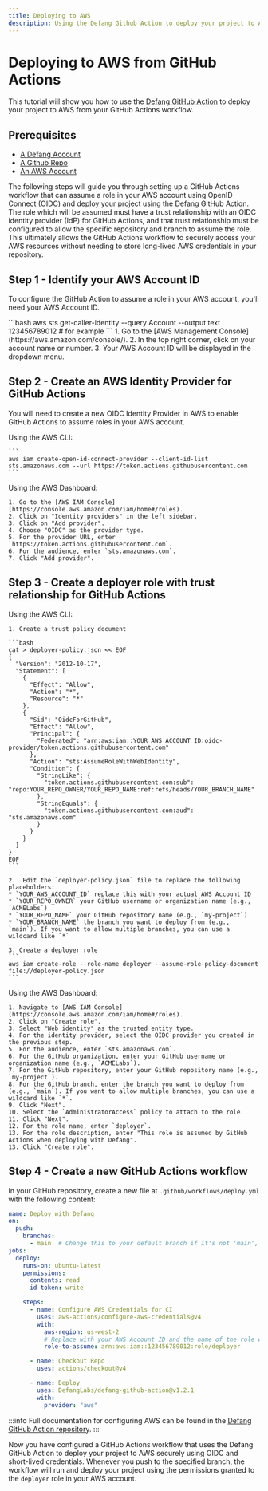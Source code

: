 ```yaml
---
title: Deploying to AWS
description: Using the Defang Github Action to deploy your project to AWS from your CI/CD pipeline.
---
```



# Deploying to AWS from GitHub Actions

This tutorial will show you how to use the [Defang GitHub Action](https://github.com/DefangLabs/defang-github-action) to deploy your project to AWS from your GitHub Actions workflow.

## Prerequisites

- [A Defang Account](/docs/concepts/authentication)
- [A Github Repo](https://docs.github.com/en/get-started/quickstart/create-a-repo)
- [An AWS Account](https://aws.amazon.com)

The following steps will guide you through setting up a GitHub Actions workflow that can assume a role in your AWS account using OpenID Connect (OIDC) and deploy your project using the Defang GitHub Action. The role which will be assumed must have a trust relationship with an OIDC identity provider (IdP) for GitHub Actions, and that trust relationship must be configured to allow the specific repository and branch to assume the role. This ultimately allows the GitHub Actions workflow to securely access your AWS resources without needing to store long-lived AWS credentials in your repository.

## Step 1 - Identify your AWS Account ID

To configure the GitHub Action to assume a role in your AWS account, you'll need your AWS Account ID.

<Tabs>
  <TabItem value="cli" label="AWS CLI" default>
    ```bash
    aws sts get-caller-identity --query Account --output text
    123456789012 # for example
    ```
  </TabItem>
  <TabItem value="dashboard" label="AWS Dashboard">
    1. Go to the [AWS Management Console](https://aws.amazon.com/console/).
    2. In the top right corner, click on your account name or number.
    3. Your AWS Account ID will be displayed in the dropdown menu.
  </TabItem>
</Tabs>

## Step 2 - Create an AWS Identity Provider for GitHub Actions

You will need to create a new OIDC Identity Provider in AWS to enable GitHub Actions to assume roles in your AWS account.

<Tabs>
  <TabItem value="cli" label="AWS CLI" default>
    Using the AWS CLI:

    ```
    aws iam create-open-id-connect-provider --client-id-list sts.amazonaws.com --url https://token.actions.githubusercontent.com
    ```
  </TabItem>
  <TabItem value="dashboard" label="AWS Dashboard">
    Using the AWS Dashboard:

    1. Go to the [AWS IAM Console](https://console.aws.amazon.com/iam/home#/roles).
    2. Click on "Identity providers" in the left sidebar.
    3. Click on "Add provider".
    4. Choose "OIDC" as the provider type.
    5. For the provider URL, enter `https://token.actions.githubusercontent.com`.
    6. For the audience, enter `sts.amazonaws.com`.
    7. Click "Add provider".
  </TabItem>
</Tabs>

## Step 3 - Create a deployer role with trust relationship for GitHub Actions

<Tabs>
  <TabItem value="cli" label="AWS CLI" default>
    Using the AWS CLI:

    1. Create a trust policy document

    ```bash
    cat > deployer-policy.json << EOF
    {
      "Version": "2012-10-17",
      "Statement": [
        {
          "Effect": "Allow",
          "Action": "*",
          "Resource": "*"
        },
        {
          "Sid": "OidcForGitHub",
          "Effect": "Allow",
          "Principal": {
            "Federated": "arn:aws:iam::YOUR_AWS_ACCOUNT_ID:oidc-provider/token.actions.githubusercontent.com"
          },
          "Action": "sts:AssumeRoleWithWebIdentity",
          "Condition": {
            "StringLike": {
              "token.actions.githubusercontent.com:sub": "repo:YOUR_REPO_OWNER/YOUR_REPO_NAME:ref:refs/heads/YOUR_BRANCH_NAME"
            },
            "StringEquals": {
              "token.actions.githubusercontent.com:aud": "sts.amazonaws.com"
            }
          }
        }
      ]
    }
    EOF
    ```

    2.  Edit the `deployer-policy.json` file to replace the following placeholders:
    * `YOUR_AWS_ACCOUNT_ID` replace this with your actual AWS Account ID
    * `YOUR_REPO_OWNER` your GitHub username or organization name (e.g., `ACMELabs`)
    * `YOUR_REPO_NAME` your GitHub repository name (e.g., `my-project`)
    * `YOUR_BRANCH_NAME` the branch you want to deploy from (e.g., `main`). If you want to allow multiple branches, you can use a wildcard like `*`

    3. Create a deployer role
    ```
    aws iam create-role --role-name deployer --assume-role-policy-document file://deployer-policy.json
    ```

  </TabItem>
  <TabItem value="dashboard" label="AWS Dashboard">
    Using the AWS Dashboard:

    1. Navigate to [AWS IAM Console](https://console.aws.amazon.com/iam/home#/roles).
    2. Click on "Create role".
    3. Select "Web identity" as the trusted entity type.
    4. For the identity provider, select the OIDC provider you created in the previous step.
    5. For the audience, enter `sts.amazonaws.com`.
    6. For the GitHub organization, enter your GitHub username or organization name (e.g., `ACMELabs`).
    7. For the GitHub repository, enter your GitHub repository name (e.g., `my-project`).
    8. For the GitHub branch, enter the branch you want to deploy from (e.g., `main`). If you want to allow multiple branches, you can use a wildcard like `*`.
    9. Click "Next".
    10. Select the `AdministratorAccess` policy to attach to the role.
    11. Click "Next".
    12. For the role name, enter `deployer`.
    13. For the role description, enter "This role is assumed by GitHub Actions when deploying with Defang".
    13. Click "Create role".

  </TabItem>
</Tabs>

## Step 4 - Create a new GitHub Actions workflow

In your GitHub repository, create a new file at `.github/workflows/deploy.yml` with the following content:

```yaml
name: Deploy with Defang
on:
  push:
    branches:
      - main  # Change this to your default branch if it's not 'main', this must match the branch you specified in the deployer role's trust relationship.
jobs:
  deploy:
    runs-on: ubuntu-latest
    permissions:
      contents: read
      id-token: write

    steps:
      - name: Configure AWS Credentials for CI
        uses: aws-actions/configure-aws-credentials@v4
        with:
          aws-region: us-west-2
          # Replace with your AWS Account ID and the name of the role which we previously created.
          role-to-assume: arn:aws:iam::123456789012:role/deployer

      - name: Checkout Repo
        uses: actions/checkout@v4

      - name: Deploy
        uses: DefangLabs/defang-github-action@v1.2.1
        with:
          provider: "aws"
```

:::info
Full documentation for configuring AWS can be found in the [Defang GitHub Action repository](https://github.com/DefangLabs/defang-github-action).
:::

Now you have configured a GitHub Actions workflow that uses the Defang GitHub Action to deploy your project to AWS securely using OIDC and short-lived credentials. Whenever you push to the specified branch, the workflow will run and deploy your project using the permissions granted to the `deployer` role in your AWS account.
